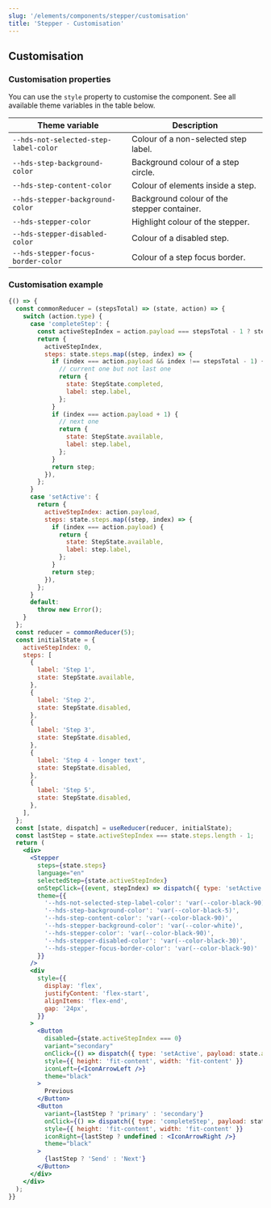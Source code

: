 ```yaml
---
slug: '/elements/components/stepper/customisation'
title: 'Stepper - Customisation'
---
```



## Customisation

### Customisation properties
You can use the `style` property to customise the component. See all available theme variables in the table below.

| Theme variable                        | Description                                 |
| ------------------------------------- | ------------------------------------------- |
| `--hds-not-selected-step-label-color` | Colour of a non-selected step label.        |
| `--hds-step-background-color`         | Background colour of a step circle.         |
| `--hds-step-content-color`            | Colour of elements inside a step.           |
| `--hds-stepper-background-color`      | Background colour of the stepper container. |
| `--hds-stepper-color`                 | Highlight colour of the stepper.            |
| `--hds-stepper-disabled-color`        | Colour of a disabled step.                  |
| `--hds-stepper-focus-border-color`    | Colour of a step focus border.              |

### Customisation example
<Playground>


```jsx
{() => {
  const commonReducer = (stepsTotal) => (state, action) => {
    switch (action.type) {
      case 'completeStep': {
        const activeStepIndex = action.payload === stepsTotal - 1 ? stepsTotal - 1 : action.payload + 1;
        return {
          activeStepIndex,
          steps: state.steps.map((step, index) => {
            if (index === action.payload && index !== stepsTotal - 1) {
              // current one but not last one
              return {
                state: StepState.completed,
                label: step.label,
              };
            }
            if (index === action.payload + 1) {
              // next one
              return {
                state: StepState.available,
                label: step.label,
              };
            }
            return step;
          }),
        };
      }
      case 'setActive': {
        return {
          activeStepIndex: action.payload,
          steps: state.steps.map((step, index) => {
            if (index === action.payload) {
              return {
                state: StepState.available,
                label: step.label,
              };
            }
            return step;
          }),
        };
      }
      default:
        throw new Error();
    }
  };
  const reducer = commonReducer(5);
  const initialState = {
    activeStepIndex: 0,
    steps: [
      {
        label: 'Step 1',
        state: StepState.available,
      },
      {
        label: 'Step 2',
        state: StepState.disabled,
      },
      {
        label: 'Step 3',
        state: StepState.disabled,
      },
      {
        label: 'Step 4 - longer text',
        state: StepState.disabled,
      },
      {
        label: 'Step 5',
        state: StepState.disabled,
      },
    ],
  };
  const [state, dispatch] = useReducer(reducer, initialState);
  const lastStep = state.activeStepIndex === state.steps.length - 1;
  return (
    <div>
      <Stepper
        steps={state.steps}
        language="en"
        selectedStep={state.activeStepIndex}
        onStepClick={(event, stepIndex) => dispatch({ type: 'setActive', payload: stepIndex })}
        theme={{
          '--hds-not-selected-step-label-color': 'var(--color-black-90)',
          '--hds-step-background-color': 'var(--color-black-5)',
          '--hds-step-content-color': 'var(--color-black-90)',
          '--hds-stepper-background-color': 'var(--color-white)',
          '--hds-stepper-color': 'var(--color-black-90)',
          '--hds-stepper-disabled-color': 'var(--color-black-30)',
          '--hds-stepper-focus-border-color': 'var(--color-black-90)'
        }}
      />
      <div
        style={{
          display: 'flex',
          justifyContent: 'flex-start',
          alignItems: 'flex-end',
          gap: '24px',
        }}
      >
        <Button
          disabled={state.activeStepIndex === 0}
          variant="secondary"
          onClick={() => dispatch({ type: 'setActive', payload: state.activeStepIndex - 1 })}
          style={{ height: 'fit-content', width: 'fit-content' }}
          iconLeft={<IconArrowLeft />}
          theme="black"
        >
          Previous
        </Button>
        <Button
          variant={lastStep ? 'primary' : 'secondary'}
          onClick={() => dispatch({ type: 'completeStep', payload: state.activeStepIndex })}
          style={{ height: 'fit-content', width: 'fit-content' }}
          iconRight={lastStep ? undefined : <IconArrowRight />}
          theme="black"
        >
          {lastStep ? 'Send' : 'Next'}
        </Button>
      </div>
    </div>
  );
}}
```


</Playground>

